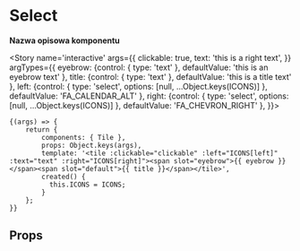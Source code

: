 
<Meta title='atoms/Tile' component={Tile} />

# Select

**Nazwa opisowa komponentu**

<Story name='interactive'
  args={{
      clickable: true,
      text: 'this is a right text',
   }}
  argTypes={{
      eyebrow: {control: { type: 'text' }, defaultValue: 'this is an eyebrow text' },
      title: {control: { type: 'text' }, defaultValue: 'this is a title text' },
      left: {control: { type: 'select', options: [null, ...Object.keys(ICONS)] }, defaultValue: 'FA_CALENDAR_ALT' },
      right: {control: { type: 'select', options: [null, ...Object.keys(ICONS)] }, defaultValue: 'FA_CHEVRON_RIGHT' },
  }}>
>
	{(args) => {
		return {
			components: { Tile },
			props: Object.keys(args),
			template: '<tile :clickable="clickable" :left="ICONS[left]" :text="text" :right="ICONS[right]"><span slot="eyebrow">{{ eyebrow }}</span><span slot="default">{{ title }}</span></tile>',
            created() {
              this.ICONS = ICONS;
            }
        };
	}}
</Story>

## Props

<Props of={WnlSelect} />
